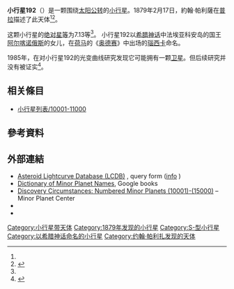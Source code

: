 {{Infobox planet
 | minorplanet     = yes
 | name            = 192 Nausikaa
 | background      = #D6D6D6
 | image = 
 | image_size      = 
 | caption         =
 | discovery_ref   =  <ref name="MPC-object" />
 | discoverer      = [[約翰·帕利薩|約翰·帕利薩]]
 | discovery_site  = [[普拉|普拉]]
 | discovered      = 1879年2月17日
 | mpc_name        = 192 Nausikaa
 | alt_names       = 192 Nausikaa
 | pronounced      = 
 | named_after     = <ref name="MPC-object" />
 | mp_category     = [[主帶小行星|主帶小行星]] <ref name="MPC-object" /><ref name="jpldata" />
 | orbit_ref       = <ref name="a">[http://ssd.jpl.nasa.gov/sbdb.cgi?sstr=192 192] {{Wayback|url=http://ssd.jpl.nasa.gov/sbdb.cgi?sstr=192 |date=20210129012146 }}，小行星數據庫瀏覽器（JPL Small-Body Database Browser）－[[美国国家航空航天局|美国国家航空航天局]]喷气推进实验室</ref>
 | epoch           = 2018-03-23.0（[[儒略日|JD]] 2458200.5）
 | uncertainty     = 0
 | observation_arc = 
 | aphelion = {{convert|2.993|AU|km|3|abbr=on|lk=out}}
 | perihelion      = {{convert|1.8151651|AU|km|3|abbr=on}}
 | semimajor       = 2.4041223
 | eccentricity    = 0.2449781
 | period          = 3.73[[儒略年|yr]]
 | mean_anomaly    = 252.49481[[度|°]]
 | mean_motion     = {{Deg2DMS|0.26440460|sup=ms}} / day
 | inclination     = 6.79758
 | asc_node        = 343.13909°
 | arg_peri        = 30.52897
 | mean_diameter   = 
 | rotation        = 
 | albedo          =
 | spectral_type   =[[S-型小行星|S]]
 | abs_magnitude   = 7.13<ref name="jpldata" />
}}
'''小行星192'''（{{lang-en|192 Nausikaa}}）是一颗围绕[[太阳|太阳]][[公转|公转]]的[[小行星|小行星]]。1879年2月17日，約翰·帕利薩在[[普拉|普拉]]描述了此天体<ref name="a" /><ref>{{cite news|title=小行星列表|url=http://cfa-www.harvard.edu/iau/lists/NumberedMPs.txt|accessdate=2018-10-19|newspaper=哈佛大学|archive-date=2008-05-17|archive-url=https://web.archive.org/web/20080517010638/http://cfa-www.harvard.edu/iau/lists/NumberedMPs.txt|dead-url=no}}</ref>。

这颗小行星的[[绝对星等|绝对星等]]为7.13等<ref name="a" />。
小行星192以[[希腊神话|希腊神话]]中法埃亚科安岛的国王[[阿尔喀诺俄斯|阿尔喀诺俄斯]]的女儿，在[[荷马|荷马]]的《[[奥德赛|奥德赛]]》中出场的[[瑙西卡|瑙西卡]]命名。

1985年，在对小行星192的光变曲线研究发现它可能拥有一颗[[小行星卫星|卫星]]。但后续研究并没有被证实<ref>{{Cite web |url=http://www.johnstonsarchive.net/astro/asteroidmoonsq.html |title=Other Reports of Asteroid/TNO Companions |accessdate=2011-09-06 |archive-date=2007-02-10 |archive-url=https://web.archive.org/web/20070210015649/http://www.johnstonsarchive.net/astro/asteroidmoonsq.html |dead-url=no }}</ref>。

== 相关條目 ==
*[[小行星列表/10001-11000|小行星列表/10001-11000]]

== 參考資料 ==
{{reflist|refs=

<ref name="jpldata">{{cite web
 |type         = 2018-01-26 last obs.
 |title        = JPL Small-Body Database Browser:192 Nausikaa-192 Nausikaa
 |url          = https://ssd.jpl.nasa.gov/sbdb.cgi?sstr=192
 |publisher    = [[Jet_Propulsion_Laboratory|Jet Propulsion Laboratory]]
 |accessdate   = 28 March 2018
 |archive-date = 2021-01-29
 |archive-url  = https://web.archive.org/web/20210129012146/https://ssd.jpl.nasa.gov/sbdb.cgi?sstr=192
 |dead-url     = no
}}</ref>

<ref name="MPC-object">{{cite web
  |title      = 192 Nausikaa
  |work      = Minor Planet Center
  |url      = https://www.minorplanetcenter.net/db_search/show_object?object_id=192
  |accessdate      = 28 March 2018
  |archive-date      = 2016-03-04
  |archive-url      = https://web.archive.org/web/20160304125741/http://minorplanetcenter.net/db_search/show_object?object_id=192
  |dead-url      = no
  }}</ref>

}}

==  外部連結 ==
* [http://www.minorplanet.info/PHP/lcdbsummaryquery.php Asteroid Lightcurve Database (LCDB)] {{Wayback|url=http://www.minorplanet.info/PHP/lcdbsummaryquery.php |date=20171210173955 }}, query form ([http://www.minorplanet.info/lightcurvedatabase.html info] {{Wayback|url=http://www.minorplanet.info/lightcurvedatabase.html |date=20171216050541 }})
* [https://books.google.com/books?id=aeAg1X7afOoC&pg Dictionary of Minor Planet Names], Google books
* [http://www.minorplanetcenter.net/iau/lists/NumberedMPs010001.html Discovery Circumstances: Numbered Minor Planets (10001)-(15000)] {{Wayback|url=http://www.minorplanetcenter.net/iau/lists/NumberedMPs010001.html |date=20180612162317 }} – Minor Planet Center
* {{AstDys|192}}
* {{JPL small body}}

{{Minor Planet Number|[[小行星191|小行星191]]|[[小行星193|小行星193]]}}
{{小天体}}

[[Category:小行星带天体|Category:小行星带天体]]
[[Category:1879年发现的小行星|Category:1879年发现的小行星]]
[[Category:S-型小行星|Category:S-型小行星]]
[[Category:以希腊神话命名的小行星|Category:以希腊神话命名的小行星]]
[[Category:约翰·帕利扎发现的天体|Category:约翰·帕利扎发现的天体]]
